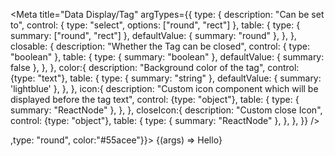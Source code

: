 

<Meta
    title="Data Display/Tag"
    argTypes={{
        type: {
            description: "Can be set to",
            control: { type: "select", options: ["round", "rect"] },
            table: {
                type: { summary: ["round", "rect"] },
                defaultValue: { summary: "round" },
            },
        },
        closable: {
            description: "Whether the Tag can be closed",
            control: { type: "boolean" },
            table: {
                type: { summary: "boolean" },
                defaultValue: { summary: false },
            },
        },
        color:{
            description: "Background color of the tag",
            control: {type: "text"},
            table: {
                type: { summary: "string" },
                defaultValue: { summary: 'lightblue' },
            },
        },
        icon:{
            description: "Custom icon component which will be displayed before the tag text",
            control: {type: "object"},
            table: {
                type: { summary: "ReactNode" },
            },
        },
        closeIcon:{
            description: "Custom close Icon",
            control: {type: "object"},
            table: {
                type: { summary: "ReactNode" },
            },
        },
    }}
/>

<Preview>
    <Story name="Playground" args={{ icon:<Profile style={{height:"15px"}}/>,type: "round", color:"#55acee"}}>
        {(args) => <Tag {...args}>Hello</Tag>}
    </Story>
</Preview>

<ArgsTable story="Playground" />
